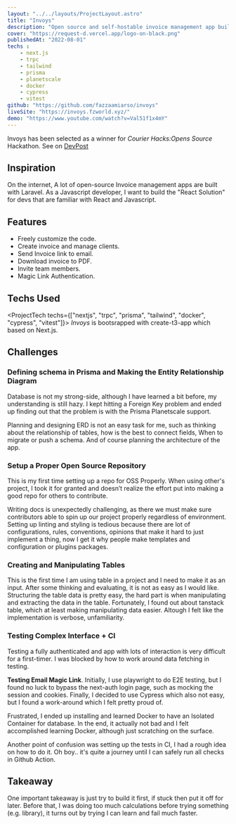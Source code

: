 ```yaml
---
layout: "../../layouts/ProjectLayout.astro"
title: "Invoys"
description: "Open source and self-hostable invoice management app built with Next.js. Made to be free of cost."
cover: "https://request-d.vercel.app/logo-on-black.png"
publishedAt: "2022-08-01"
techs : 
    - next.js
    - trpc
    - tailwind
    - prisma
    - planetscale
    - docker
    - cypress
    - vitest
github: "https://github.com/fazzaamiarso/invoys"
liveSite: "https://invoys.fzworld.xyz/"
demo: "https://www.youtube.com/watch?v=Val51f1x4mY"
---
```


<Notes heading="Notes" >Invoys has been selected as a winner for *Courier Hacks:Opens Source* Hackathon. See on [DevPost](https://devpost.com/software/invoys)</Notes>

## Inspiration
On the internet, A lot of open-source Invoice management apps are built with Laravel. As a Javascript developer, I want to build the "React Solution" for devs that are familiar with React and Javascript.

## Features
- Freely customize the code.
- Create invoice and manage clients.
- Send Invoice link to email.
- Download invoice to PDF.
- Invite team members.
- Magic Link Authentication.


## Techs Used
<ProjectTech techs={["nextjs", "trpc", "prisma", "tailwind", "docker",  "cypress", "vitest"]}>
*Invoys* is bootsrapped with create-t3-app which based on Next.js.
</ProjectTech>

## Challenges
### Defining schema in Prisma and Making the Entity Relationship Diagram
Database is not my strong-side, although I have learned a bit before, my understanding is still hazy. I kept hitting a Foreign Key problem and ended up finding out that the problem is with the Prisma Planetscale support. 

Planning and designing ERD is not an easy task for me, such as thinking about the relationship of tables, how is the best to connect fields, When to migrate or push a schema. And of course planning the architecture of the app.

### Setup a Proper Open Source Repository
This is my first time setting up a repo for OSS Properly. When using other's project, I took it for granted and doesn’t realize the effort put into making a good repo for others to contribute. 

Writing docs is unexpectedly challenging, as there we must make sure contributors able to spin up our project properly regardless of environment. Setting up linting and styling is tedious because there are lot of configurations, rules, conventions, opinions that make it hard to just implement a thing, now I get it why people make templates and configuration or plugins packages.

### Creating and Manipulating Tables
This is the first time I am using table in a project and I need to make it as an input. After some thinking and evaluating, it is not as easy as I would like. Structuring the table data is pretty easy, the hard part is when manipulating and extracting the data in the table. Fortunately, I found out about tanstack table, which at least making manipulating data easier. Altough I felt like the implementation is verbose, unfamiliarity.

### Testing Complex Interface + CI
Testing a fully authenticated and app with lots of interaction is very difficult for a first-timer. I was blocked by how to work around data fetching in testing.

**Testing Email Magic Link**. Initially, I use playwright to do E2E testing, but I found no luck to bypass the next-auth login page, such as mocking the session and cookies. Finally, I decided to use Cypress which also not easy, but I found a work-around which I felt pretty proud of.

Frustrated, I ended up installing and learned Docker to have an Isolated Container for database. In the end, it actually not bad and I felt accomplished learning Docker, although just scratching on the surface.

Another point of confusion was setting up the tests in CI, I had a rough idea on how to do it. Oh boy.. it's quite a journey until I can safely run all checks in Github Action.

## Takeaway
One important takeaway is just try to build it first, if stuck then put it off for later. Before that, I was doing too much calculations before trying something (e.g. library), it turns out by trying I can learn and fail much faster.

